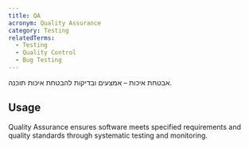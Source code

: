 ```yaml
---
title: QA
acronym: Quality Assurance
category: Testing
relatedTerms:
  - Testing
  - Quality Control
  - Bug Testing
---
```


אבטחת איכות – אמצעים ובדיקות להבטחת איכות תוכנה.

## Usage

Quality Assurance ensures software meets specified requirements and quality standards through systematic testing and monitoring.
